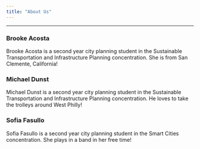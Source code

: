 ```yaml
---
title: "About Us"
---
```

---

### Brooke Acosta

Brooke Acosta is a second year city planning student in the Sustainable Transportation and Infrastructure Planning concentration. She is from San Clemente, California!

### Michael Dunst

Michael Dunst is a second year city planning student in the Sustainable Transportation and Infrastructure Planning concentration. He loves to take the trolleys around West Philly!

### Sofia Fasullo

Sofia Fasullo is a second year city planning student in the Smart Cities concentration. She plays in a band in her free time!


